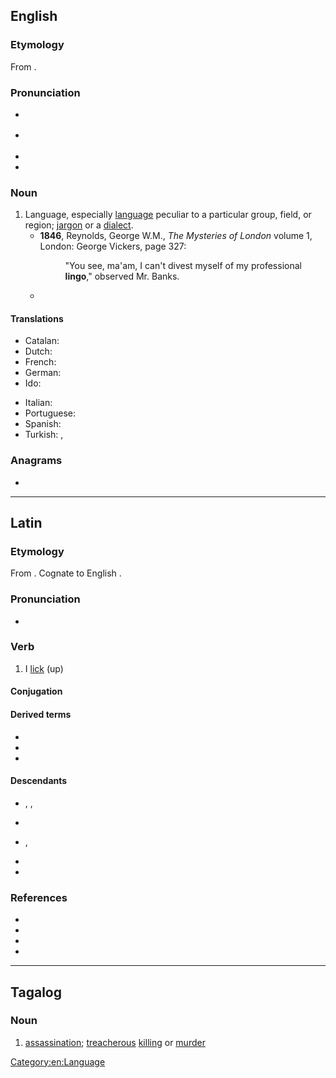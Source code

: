 {{also|Lingo|lìn-gò͘}}
==English==

===Etymology===
From {{der|en|la|lingua||language}}.

===Pronunciation===
* {{a|UK}} {{IPA|/ˈlɪŋ.ɡəʊ/|lang=en}}
* {{a|US}} {{IPA|/ˈliŋ.ɡoʊ/|lang=en}}
* {{audio|en-us-lingo.ogg|Audio (US)|lang=en}}
* {{rhymes|ɪŋɡəʊ|lang=en}}

===Noun===
{{en-noun|~|s|lingoes}}

# Language, especially [[language]] peculiar to a particular group, field, or region; [[jargon]] or a [[dialect]].
#* '''1846''', Reynolds, George W.M., ''The Mysteries of London'' volume 1, London: George Vickers, page 327:
#*: "You see, ma'am, I can't divest myself of my professional '''lingo'''," observed Mr. Banks.
#* {{quote-book|lang=en|year=1913|author={{w|Joseph C. Lincoln}}|chapter=12
|title=[http://openlibrary.org/works/OL5535161W Mr. Pratt's Patients]
|passage=She had Lord James' collar in one big fist and she pounded the table with the other and talked a blue streak. Nobody could make out plain what she said, for she was mainly jabbering Swede '''lingo''', but there was English enough, of a kind, to give us some idee.}}

====Translations====
{{trans-top|language peculiar to a particular group or region}}
* Catalan: {{t+|ca|argot|m}}
* Dutch: {{t+|nl|jargon|n}}
* French: {{t+|fr|jargon|m}}
* German: {{t+|de|Jargon|m}}
* Ido: {{t+|io|linguo}}
{{trans-mid}}
* Italian: {{t+|it|gergo|m}}
* Portuguese: {{t+|pt|jargão|m}}
* Spanish: {{t+|es|jerga|f}}
* Turkish: {{qualifier|linguistics}} {{t|tr|altdil}}, {{t|tr|meslek dili}}
{{trans-bottom}}

===Anagrams===
* {{anagrams|en|a=gilno|Ligon|Loing|ligno-|log in|log-in|login|long i}}

[[Category:en:Language]]

----

==Latin==

===Etymology===
From {{der|la|ine-pro|*leyǵʰ-}}. Cognate to English {{m|en|lick}}.

===Pronunciation===
* {{la-IPA|lingō}}

===Verb===
{{la-verb|lingō|lingere|linxī|linctum|conj=3}}

# I [[lick]] (up)

====Conjugation====
{{la-conj|3|lingō|linx|linct}}

====Derived terms====
* {{l|la|cunnilingus}}
* {{l|la|dēlingō}}
* {{l|la|linctus}}

====Descendants====
* {{desc|rup|alingu}}, {{l|rup|alindziri}}, {{l|rup|lingu}}
* {{desc|fur|lenzi}}
* {{desc|ro|linge}}, {{l|ro|lingere}}
* {{desc|scn|lingiri}}
* {{desc|sc|linghere}}

===References===
* {{R:L&S}}
* {{R:Elementary Lewis}}
* {{R:du Cange}}
* {{R:Gaffiot}}

----

==Tagalog==

===Noun===
{{tl-noun|head=lingó}}

# [[assassination]]; [[treacherous]] [[killing]] or [[murder]]